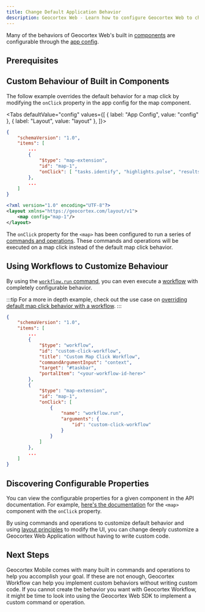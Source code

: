 ```yaml
---
title: Change Default Application Behavior
description: Geocortex Web - Learn how to configure Geocortex Web to change default application behavior
---
```



Many of the behaviors of Geocortex Web's built in [components](concepts-components-services.mdx) are configurable through the [app config](concepts-app-config.mdx).

## Prerequisites

<PrereqsLayoutConfigSnippet />

## Custom Behaviour of Built in Components

The follow example overrides the default behavior for a map click by modifying the `onClick` property in the app config for the map component.

<Tabs
  defaultValue="config"
  values={[
    { label: "App Config", value: "config" },
    { label: "Layout", value: "layout" },
  ]}>
<TabItem value="config">

```json
{
    "schemaVersion": "1.0",
    "items": [
        ...
        {
            "$type": "map-extension",
            "id": "map-1",
            "onClick": [ "tasks.identify", "highlights.pulse", "results.display" ]
        },
        ...
    ]
}
```

</TabItem>
<TabItem value="layout">

```xml
<?xml version="1.0" encoding="UTF-8"?>
<layout xmlns="https://geocortex.com/layout/v1">
    <map config="map-1"/>
</layout>
```

</TabItem>
</Tabs>

The `onClick` property for the `<map>` has been configured to run a series of [commands and operations](concepts-commands-operations.mdx). These commands and operations will be executed on a map click instead of the default map click behavior.

## Using Workflows to Customize Behaviour

By using the [`workflow.run` command](api-commands-operations.mdx#workflowrun), you can even execute a [workflow](https://docs.geocortex.com/workflow/latest/help/Default.htm#wf5/help/geocortex-workflow.htm#Introduction_to_Geocortex_Workflow%3FTocPath%3D%250A%2520%2520%2520%2520%2520%2520%2520%2520%2520%2520%2520%2520Introduction%2520to%2520Geocortex%2520Workflow%7C_____0) with completely configurable behavior.

:::tip
For a more in depth example, check out the use case on [overriding default map click behavior with a workflow](usecases-change-default-map-click-behavior.mdx).
:::

```json
{
    "schemaVersion": "1.0",
    "items": [
        ...
        {
            "$type": "workflow",
            "id": "custom-click-workflow",
            "title": "Custom Map Click Workflow",
            "commandArgumentInput": "context",
            "target": "#taskbar",
            "portalItem": "<your-workflow-id-here>"
        },
        {
            "$type": "map-extension",
            "id": "map-1",
            "onClick": [
                {
                    "name": "workflow.run",
                    "arguments": {
                        "id": "custom-click-workflow"
                    }
                }
            ]
        },
        ...
    ]
}
```

## Discovering Configurable Properties

You can view the configurable properties for a given component in the API documentation. For example, [here's the documentation](api-components.mdx#map) for the `<map>` component with the `onClick` property.

By using commands and operations to customize default behavior and using [layout principles](concepts-layout.mdx) to modify the UI, you can change deeply customize a Geocortex Web Application without having to write custom code.

## Next Steps

Geocortex Mobile comes with many built in commands and operations to help you accomplish your goal. If these are not enough, Geocortex Workflow can help you implement custom behaviors without writing custom code. If you cannot create the behavior you want with Geocortex Workflow, it might be time to look into using the Geocortex Web SDK to implement a custom command or operation.

<UseCaseContainer>
    <UseCaseCard
        title="Commands and Operations"
        description="Learn more about commands and operations"
        link="concepts-commands-operations"
    />
    <UseCaseCard
        title="Geocortex Workflow"
        description="Learn more about Geocortex Workflow"
        link="../workflow/overview"
    />
    <UseCaseCard
        title="Change Geocortex Web's Default Map Click Behavior"
        description="Learn how to Geocortex Workflow to override Geocortex Web's default map click behavior"
        link="usecases-change-default-map-click-behavior"
    />
    <UseCaseCard
        title="Implement Custom Command/Operation"
        description="Implement a custom Command/Operation with the Geocortex Web SDK"
        link="usecases-implement-command-operation"
    />
</UseCaseContainer>
